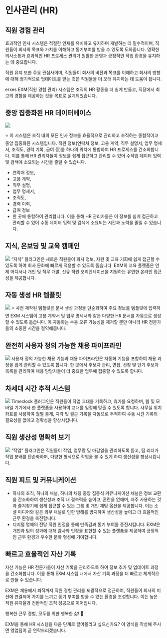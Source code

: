 
<HeroPattern />

# 인사관리 (HR)
## 직원 경험 관리
효과적인 인사 시스템은 적절한 인재를 유치하고 유지하며 개발하는 데 필수적이며, 직원들이 회사의 목표와 가치를 이해하고 동기부여를 받을 수 있도록 도와줍니다. 명확한 의사소통과 효과적인 HR 프로세스 관리가 원활한 운영과 긍정적인 작업 환경을 유지하는 데 중요합니다.

직원 유지 또한 주요 관심사이며, 직원들이 회사의 비전과 목표를 이해하고 회사의 방향에 대해 정기적으로 업데이트를 받는 것은 직원들을 더 오래 유지하는 데 도움이 됩니다.

erxes EXM(직원 경험 관리) 시스템은 조직의 HR 활동을 더 쉽게 만들고, 직장에서 최고의 경험을 제공하는 것을 목표로 설계되었습니다.

## 중앙 집중화된 HR 데이터베이스

![](https://imagedelivery.net/5m26Aj-CutMXPPNacMs_yQ/b138960f-b8f7-4d08-1697-594483522000/public)

⭐ 이 시스템은 조직 내의 모든 인사 정보를 효율적으로 관리하고 조직하는 종합적이고 중앙 집중화된 시스템입니다. 직원 정보(연락처 정보, 고용 계약, 직무 설명서, 업무 명세서, 조직도, 경력 기록, 급여 등)를 하나의 위치에 통합하여 HR 프로세스를 간소화합니다. 이를 통해 HR 관리자들이 정보를 쉽게 접근하고 관리할 수 있어 수작업 데이터 입력 및 검색에 소요되는 시간을 줄일 수 있습니다.

- 연락처 정보,
- 고용 계약,
- 직무 설명,
- 업무 명세서,
- 조직도,
- 경력 이력,
- 급여 정보 
- 한 곳에 통합하여 관리합니다. 이를 통해 HR 관리자들은 이 정보를 쉽게 접근하고 관리할 수 있어 수동 데이터 입력 및 검색에 소요되는 시간과 노력을 줄일 수 있습니다.

## 지식, 온보딩 및 교육 캠페인
![](https://imagedelivery.net/5m26Aj-CutMXPPNacMs_yQ/cc93418a-fe9a-42b7-ae94-ad72578ee900/public)
“지식” 플러그인은 새로운 직원들이 회사 정보, 자원 및 교육 기회에 쉽게 접근할 수 있도록 하여 회사 문화에 빠르게 적응할 수 있도록 돕습니다. EXM의 교육 플랫폼은 언제 어디서나 개인 및 직무 개발, 신규 직원 오리엔테이션을 지원하는 유연한 온라인 접근성을 제공합니다.

## 자동 생성 HR 템플릿
![](https://imagedelivery.net/5m26Aj-CutMXPPNacMs_yQ/825d52eb-7c39-4159-7825-6409068dc800/public)
⭐ 사전 제작된 템플릿은 문서 생성 과정을 단순화하여 주요 정보를 템플릿에 입력하면 EXM 시스템이 고용 계약서 및 업무 명세서와 같은 다양한 HR 문서를 자동으로 생성할 수 있도록 돕습니다. 이 자동화는 수동 오류 가능성을 제거할 뿐만 아니라 HR 전문가들의 소중한 시간을 절약해줍니다.

## 완전히 사용자 정의 가능한 채용 파이프라인
![](https://imagedelivery.net/5m26Aj-CutMXPPNacMs_yQ/7579d7ba-8868-4597-cfef-a6dfb3bc2300/public)
사용자 정의 가능한 채용 기능과 채용 파이프라인은 자동화 기능을 포함하여 채용 과정을 쉽게 관리할 수 있도록 합니다. 한 곳에서 후보자 관리, 면접, 선정 및 단기 후보자 목록을 관리하여 채용 담당자들이 더 중요한 업무에 집중할 수 있도록 합니다.

## 차세대 시간 추적 시스템
![](https://imagedelivery.net/5m26Aj-CutMXPPNacMs_yQ/f1c1233a-9035-4488-ee86-546d4e80b000/public)
Timeclock 플러그인은 직원들이 작업 교대를 기록하고, 휴가를 요청하며, 웹 및 모바일 기기에서 한 플랫폼을 사용하여 교대를 일정에 맞출 수 있도록 합니다. 사무실 위치 좌표를 사용하여 월별 총계, 지각 및 결근 기록을 자동으로 추적하여 수동 시간 기록의 필요성을 없애고 정확성을 향상시킵니다.

## 직원 생산성 명확히 보기
![](https://imagedelivery.net/5m26Aj-CutMXPPNacMs_yQ/5fd1a738-c371-41ba-1a7f-71b0bf3c9500/public)
“작업” 플러그인은 직원들이 작업, 업무량 및 마감일을 관리하도록 돕고, 팀 리더가 작업 분배를 단순화하며, 다양한 형식으로 작업을 볼 수 있게 하여 생산성을 향상시킵니다.

## 직원 피드 및 커뮤니케이션
- 하나의 조직, 하나의 채널, 하나의 채팅 중앙 집중식 커뮤니케이션 채널은 정보 교환을 간소화하여 생산성과 조직 내 결속력을 높이고, 혼란을 없애며, 자주 사용하는 것과 즐겨찾기에 쉽게 접근할 수 있는 그룹 및 개인 채팅 옵션을 제공합니다. 이는 소셜 미디어와 같은 외부 채널로 인한 방해를 방지하여 생산성을 높이고 더 효율적인 근무 환경을 촉진합니다.
- 디지털 명예의 전당 직원 인정을 통해 만족감과 동기 부여를 증진시킵니다. EXM은 개인과 팀의 성과에 대해 감사와 인정을 표현할 수 있는 플랫폼을 제공하여 긍정적인 근무 환경과 우수한 문화 형성에 기여합니다.

## 빠르고 효율적인 자산 기록
자산 기능은 HR 전문가들이 자산 기록을 관리하도록 하여 정보 추가 및 업데이트 과정을 간소화합니다. 이를 통해 EXM 시스템 내에서 자산 기록 과정을 더 빠르고 체계적으로 만들 수 있습니다.

EXM은 채용에서 퇴직까지 직원 경험 관리를 포괄적으로 접근하여, 직원들이 회사의 미션에 연결되어 가치를 느끼고 동기 부여를 받을 수 있는 환경을 조성합니다. 이는 높은 직원 유지율과 전반적인 조직 성공으로 이어집니다.

행복한 근무 경험, 모두를 위한 행복한 삶! 🤗

EXM을 통해 HR 시스템을 다음 단계로 끌어올리고 싶으신가요? 이 양식을 작성해 주시면 영업팀이 곧 연락드리겠습니다.



